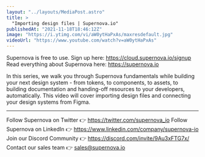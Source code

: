 ```yaml
---
layout: "../layouts/MediaPost.astro"
title: >
  "Importing design files | Supernova.io"
publishedAt: "2021-11-18T18:46:12Z"
image: "https://i.ytimg.com/vi/aW0ytHaPxAs/maxresdefault.jpg"
videoUrl: "https://www.youtube.com/watch?v=aW0ytHaPxAs"
---
```


Supernova is free to use. Sign up here: https://cloud.supernova.io/signup
Read everything about Supernova here: https://supernova.io

In this series, we walk you through Supernova fundamentals while building your next design system - from tokens, to components, to assets, to building documentation and handing-off resources to your developers, automatically. This video will cover importing design files and connecting your design systems from Figma.

---

Follow Supernova on Twitter 👉 https://twitter.com/supernova_io
Follow Supernova on LinkedIn 👉 https://www.linkedin.com/company/supernova-io
Join our Discord Community 👉 https://discord.com/invite/9Au3xFTG7x/
Contact our sales team 👉 sales@supernova.io
